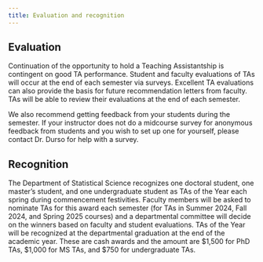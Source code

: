 ```yaml
---
title: Evaluation and recognition
---
```


## Evaluation

Continuation of the opportunity to hold a Teaching Assistantship is contingent on good TA performance.
Student and faculty evaluations of TAs will occur at the end of each semester via surveys.
Excellent TA evaluations can also provide the basis for future recommendation letters from faculty.
TAs will be able to review their evaluations at the end of each semester.

We also recommend getting feedback from your students during the semester.
If your instructor does not do a midcourse survey for anonymous feedback from students and you wish to set up one for yourself, please contact Dr. Durso for help with a survey.

## Recognition

The Department of Statistical Science recognizes one doctoral student, one master's student, and one undergraduate student as TAs of the Year each spring during commencement festivities.
Faculty members will be asked to nominate TAs for this award each semester (for TAs in Summer 2024, Fall 2024, and Spring 2025 courses) and a departmental committee will decide on the winners based on faculty and student evaluations.
TAs of the Year will be recognized at the departmental graduation at the end of the academic year.
These are cash awards and the amount are \$1,500 for PhD TAs, \$1,000 for MS TAs, and \$750 for undergraduate TAs.
